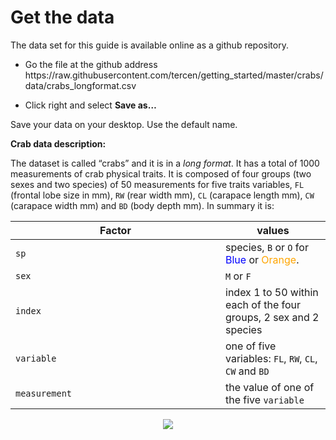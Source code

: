 # Get the data
The data set for this guide is available online as a github repository. 

* Go the file at the github address https://raw.githubusercontent.com/tercen/getting_started/master/crabs/data/crabs_longformat.csv

* Click right and select **Save as...**

Save your data on your desktop. Use the default name.


__Crab data description:__

The dataset is called "crabs" and it is in a _long format_. It has a total of 1000 measurements of crab physical traits. It is composed of four groups (two sexes and two species) of 50 measurements for five traits variables, ``FL`` (frontal lobe size in mm), ``RW`` (rear width mm), ``CL`` (carapace length mm), ``CW`` (carapace width mm) and ``BD`` (body depth mm). In summary it is:  

Factor|values
------|---
``sp`` |species, ``B`` or ``O`` for <span style="color:blue">Blue</span> or <span style="color:orange">Orange</span>.
``sex``|``M`` or ``F``
``index``|index 1 to 50 within each of the four groups, 2 sex and 2 species
``variable``|one of five variables: ``FL``, ``RW``, ``CL``, ``CW`` and ``BD``
``measurement``| the value of one of the five ``variable``

<center>![](images/crabs_data.png)</center>